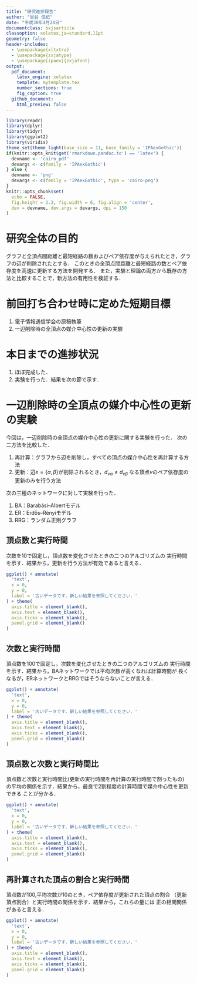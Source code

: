 ```yaml
---
title: "研究進捗報告"
author: "里谷 佳紀"
date: "平成30年4月24日"
documentclass: bxjsarticle
classoption: xelatex,ja=standard,11pt
geometry: false
header-includes:
  - \usepackage{xltxtra}
  - \usepackage{zxjatype}
  - \usepackage[ipaex]{zxjafont}
output:
  pdf_document:
    latex_engine: xelatex
    template: mytemplate.tex
    number_sections: true
    fig_caption: true
  github_document:
    html_preview: false
---
```


```r
library(readr)
library(dplyr)
library(tidyr)
library(ggplot2)
library(viridis)
theme_set(theme_light(base_size = 11, base_family = 'IPAexGothic'))
if(knitr::opts_knit$get('rmarkdown.pandoc.to') == 'latex') {
  devname <- 'cairo_pdf'
  devargs <- c(family = 'IPAexGothic')
} else {
  devname <- 'png'
  devargs <- c(family = 'IPAexGothic', type = 'cairo-png')
}
knitr::opts_chunk$set(
  echo = FALSE,
  fig.height = 2.3, fig.width = 6, fig.align = 'center',
  dev = devname, dev.args = devargs, dpi = 150
)
```

# 研究全体の目的
グラフと全頂点間距離と最短経路の数およびペア依存度が与えられたとき，グラフの辺が削除されたとする．
このときの全頂点間距離と最短経路の数とペア依存度を高速に更新する方法を開発する．
また，実験と理論の両方から既存の方法と比較することで，新方法の有用性を検証する．

# 前回打ち合わせ時に定めた短期目標
1. 電子情報通信学会の原稿執筆
2. 一辺削除時の全頂点の媒介中心性の更新の実験

# 本日までの進捗状況
1. ほぼ完成した．
2. 実験を行った．結果を次の節で示す．

# 一辺削除時の全頂点の媒介中心性の更新の実験
今回は，一辺削除時の全頂点の媒介中心性の更新に関する実験を行った．
次の二方法を比較した．

1. 再計算：グラフから辺を削除し，すべての頂点の媒介中心性を再計算する方法
2. 更新：辺$e=\{\alpha,\beta\}$が削除されるとき，$d_{v\alpha}\neq d_{v\beta}$
なる頂点$v$のペア依存度の更新のみを行う方法

次の三種のネットワークに対して実験を行った．

1. BA：Barabási–Albertモデル
2. ER：Erdős–Rényiモデル
3. RRG：ランダム正則グラフ

\newpage

## 頂点数と実行時間

次数を10で固定し，頂点数を変化させたときの二つのアルゴリズムの
実行時間を示す．結果から，更新を行う方法が有効であると言える．
```r
ggplot() + annotate(
  'text',
  x = 0,
  y = 0,
  label = '古いデータです．新しい結果を参照してください．'
) + theme(
  axis.title = element_blank(),
  axis.text = element_blank(),
  axis.ticks = element_blank(),
  panel.grid = element_blank()
)
```

## 次数と実行時間

頂点数を100で固定し，次数を変化させたときの二つのアルゴリズムの
実行時間を示す．結果から，BAネットワークでは平均次数が高くなれば計算時間が
長くなるが，ERネットワークとRRGではそうならないことが言える．
```r
ggplot() + annotate(
  'text',
  x = 0,
  y = 0,
  label = '古いデータです．新しい結果を参照してください．'
) + theme(
  axis.title = element_blank(),
  axis.text = element_blank(),
  axis.ticks = element_blank(),
  panel.grid = element_blank()
)
```

\newpage

## 頂点数と次数と実行時間比

頂点数と次数と実行時間比(更新の実行時間を再計算の実行時間で割ったもの)
の平均の関係を示す．結果から，最良で2割程度の計算時間で媒介中心性を更新できる
ことが分かる．
```r
ggplot() + annotate(
  'text',
  x = 0,
  y = 0,
  label = '古いデータです．新しい結果を参照してください．'
) + theme(
  axis.title = element_blank(),
  axis.text = element_blank(),
  axis.ticks = element_blank(),
  panel.grid = element_blank()
)
```

## 再計算された頂点の割合と実行時間

頂点数が100,平均次数が10のとき，ペア依存度が更新された頂点の割合
（更新頂点割合）と実行時間の関係を示す．結果から，これらの量には
正の相関関係があると言える．
```r
ggplot() + annotate(
  'text',
  x = 0,
  y = 0,
  label = '古いデータです．新しい結果を参照してください．'
) + theme(
  axis.title = element_blank(),
  axis.text = element_blank(),
  axis.ticks = element_blank(),
  panel.grid = element_blank()
)
```
